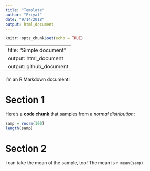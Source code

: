 ```yaml
---
title: "Template"
author: "Priyal"
date: "9/14/2018"
output: html_document
---
```


```r
knitr::opts_chunk$set(echo = TRUE)
```

---
title: "Simple document"
output: html_document
output: github_document
---

I'm an R Markdown document! 

# Section 1

Here's a **code chunk** that samples from 
a _normal distribution_:

```r
samp = rnorm(100)
length(samp)
```

# Section 2

I can take the mean of the sample, too!
The mean is `r mean(samp)`.